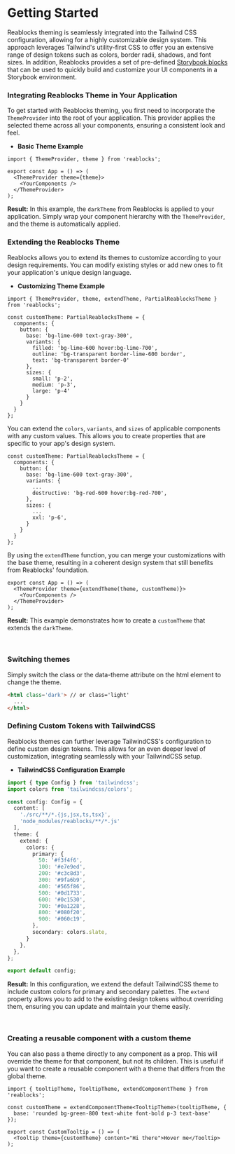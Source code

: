# Getting Started
Reablocks theming is seamlessly integrated into the Tailwind CSS configuration, allowing for a highly customizable design system.
This approach leverages Tailwind's utility-first CSS to offer you an extensive range of design tokens such as colors, border radii, shadows, and font sizes.
In addition, Reablocks provides a set of pre-defined [Storybook blocks](/docs/theme/theme-block) that can be used to quickly build and customize your UI components in a Storybook environment.

### Integrating Reablocks Theme in Your Application
To get started with Reablocks theming, you first need to incorporate the `ThemeProvider` into the root of your application.
This provider applies the selected theme across all your components, ensuring a consistent look and feel.

- **Basic Theme Example**

```tsx
import { ThemeProvider, theme } from 'reablocks';

export const App = () => (
  <ThemeProvider theme={theme}>
    <YourComponents />
  </ThemeProvider>
);
```
**Result:** In this example, the `darkTheme` from Reablocks is applied to your application.
Simply wrap your component hierarchy with the `ThemeProvider`, and the theme is automatically applied.

### Extending the Reablocks Theme
Reablocks allows you to extend its themes to customize according to your design requirements.
You can modify existing styles or add new ones to fit your application's unique design language.

- **Customizing Theme Example**

```tsx
import { ThemeProvider, theme, extendTheme, PartialReablocksTheme } from 'reablocks';

const customTheme: PartialReablocksTheme = {
  components: {
    button: {
      base: 'bg-lime-600 text-gray-300',
      variants: {
        filled: 'bg-lime-600 hover:bg-lime-700',
        outline: 'bg-transparent border-lime-600 border',
        text: 'bg-transparent border-0'
      },
      sizes: {
        small: 'p-2',
        medium: 'p-3',
        large: 'p-4'
      }
    }
  }
};
```

You can extend the `colors`, `variants`, and `sizes` of applicable components with any custom values. This allows you to create properties that are specific to your app's design system.
```tsx
const customTheme: PartialReablocksTheme = {
  components: {
    button: {
      base: 'bg-lime-600 text-gray-300',
      variants: {
        ...
        destructive: 'bg-red-600 hover:bg-red-700',
      },
      sizes: {
        ...
        xxl: 'p-6',
      }
    }
  }
};
```

By using the `extendTheme` function, you can merge your customizations with the base theme, resulting in a coherent design system that still benefits from Reablocks' foundation.

```tsx
export const App = () => (
  <ThemeProvider theme={extendTheme(theme, customTheme)}>
    <YourComponents />
  </ThemeProvider>
);
```

**Result:** This example demonstrates how to create a `customTheme` that extends the `darkTheme`.


&nbsp;

### Switching themes
Simply switch the class or the data-theme attribute on the html element to change the theme.
```html
<html class='dark'> // or class='light'
  ...
</html>
```

### Defining Custom Tokens with TailwindCSS
Reablocks themes can further leverage TailwindCSS's configuration to define custom design tokens.
This allows for an even deeper level of customization, integrating seamlessly with your TailwindCSS setup.

- **TailwindCSS Configuration Example**

```ts
import { type Config } from 'tailwindcss';
import colors from 'tailwindcss/colors';

const config: Config = {
  content: [
    './src/**/*.{js,jsx,ts,tsx}',
    'node_modules/reablocks/**/*.js'
  ],
  theme: {
    extend: {
      colors: {
        primary: {
          50: '#f3f4f6',
          100: '#e7e9ed',
          200: '#c3c8d3',
          300: '#9fa6b9',
          400: '#565f86',
          500: '#0d1733',
          600: '#0c1530',
          700: '#0a1228',
          800: '#080f20',
          900: '#060c19',
        },
        secondary: colors.slate,
      }
    },
  },
};

export default config;

```
**Result:** In this configuration, we extend the default TailwindCSS theme to include custom colors for primary and secondary palettes.
The `extend` property allows you to add to the existing design tokens without overriding them, ensuring you can update and maintain your theme easily.

&nbsp;

### Creating a reusable component with a custom theme
You can also pass a theme directly to any component as a prop. This will override the theme for that component, but not its children.
This is useful if you want to create a reusable component with a theme that differs from the global theme.

```tsx
import { tooltipTheme, TooltipTheme, extendComponentTheme } from 'reablocks';

const customTheme = extendComponentTheme<TooltipTheme>(tooltipTheme, {
  base: 'rounded bg-green-800 text-white font-bold p-3 text-base'
});

export const CustomTooltip = () => (
  <Tooltip theme={customTheme} content="Hi there">Hover me</Tooltip>
);
```